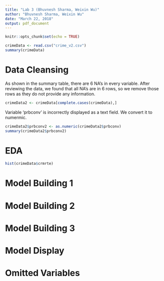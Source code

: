 ---
title: "Lab 3 (Bhuvnesh Sharma, Weixin Wu)"
author: "Bhuvnesh Sharma, Weixin Wu"
date: "March 22, 2018"
output: pdf_document
---

```{r setup, include=FALSE}
knitr::opts_chunk$set(echo = TRUE)
```

```{r}
crimeData <- read.csv("crime_v2.csv")
summary(crimeData)
```


# Data Cleansing
As shown in the summary table, there are 6 NA's in every variable. 
After reviewing the data, we found that all NA's are in 6 rows, so we remove those rows as they do not provide any information.
```{r}
crimeData2 <- crimeData[complete.cases(crimeData),]
```

Variable 'prbconv' is incorrectly displayed as a text field. We convert it to numermic.
```{r}
crimeData2$prbconv2 <- as.numeric(crimeData2$prbconv)
summary(crimeData2$prbconv2)
```


# EDA
```{r}
hist(crimeData$crmrte)
```


# Model Building 1



# Model Building 2



# Model Building 3



# Model Display



# Omitted Variables
